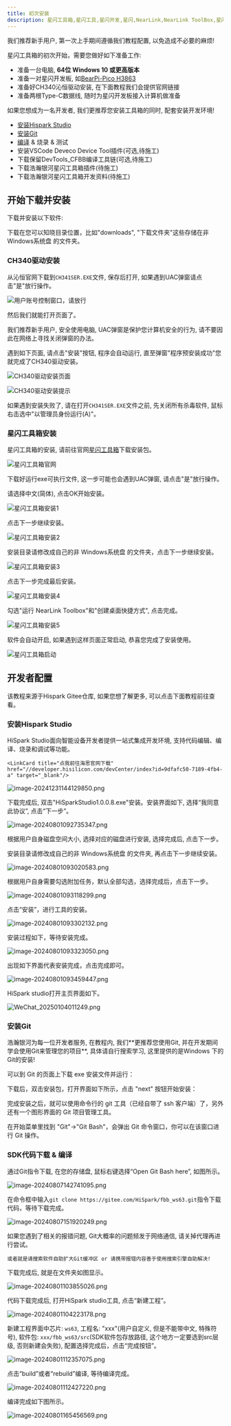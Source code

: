 ```yaml
---
title: 初次安装
description: 星闪工具箱,星闪工具,星闪开发,星闪,NearLink,NearLink ToolBox,星闪工具箱入门指南
---
```



<Aside type="caution" title="注意">我们推荐新手用户, 第一次上手期间遵循我们教程配置, 以免造成不必要的麻烦!</Aside>

星闪工具箱的初次开始，需要您做好如下准备工作:

- 准备一台电脑, **64位 Windows 10 或更高版本**
- 准备一对星闪开发板, 如[BearPi-Pico H3863](https://bearpi.cn/core_board/bearpi/pico/h3863/)
- 准备好CH340沁恒驱动安装, 在下面教程我们会提供官网链接
- 准备两根Type-C数据线, 随时为星闪开发板接入计算机做准备

<Aside type="tip" title="开发者提示">如果您想成为一名开发者, 我们更推荐您安装工具箱的同时, 配套安装开发环境!</Aside>

- [安装Hispark Studio](/getting-started/started#安装hispark-studio)
- [安装Git](/getting-started/started#安装git)
- [编译](/getting-started/started#sdk代码下载--编译) & 烧录 & 测试
- 安装VSCode Deveco Device Tool插件(可选,待施工)
- 下载保留DevTools_CFBB编译工具链(可选,待施工)
- 下载浩瀚银河星闪工具箱插件(待施工)
- 下载浩瀚银河星闪工具箱开发资料(待施工)

## 开始下载并安装

下载并安装以下软件:

<CardGrid>
  <Card title="CH340驱动安装" icon="list-format">
    <LinkCard title="点我下载" href="//www.wch.cn/downloads/CH341SER_EXE.html" target="_blank"/>
  </Card>
  <Card title="星闪工具箱安装" icon="list-format">
    <LinkCard title="点我下载" href="//nearlink.sgguo.com/" target="_blank"/>
  </Card>
</CardGrid>

下载在您可以知晓目录位置，比如"downloads", "下载文件夹"这些存储在非 Windows系统盘 的文件夹。

### CH340驱动安装

从沁恒官网下载到`CH341SER.EXE`文件, 保存后打开, 如果遇到UAC弹窗请点击"是"放行操作。

![用户账号控制窗口，请放行](https://s2.loli.net/2025/01/03/EDmvPrc5i7etsjQ.jpg)

然后我们就能打开页面了。

<Aside type="danger">我们推荐新手用户, 安全使用电脑, UAC弹窗是保护您计算机安全的行为, 请不要因此在网络上寻找关闭弹窗的办法。</Aside>

遇到如下页面, 请点击"安装"按钮, 程序会自动运行, 直至弹窗"程序预安装成功"您就完成了CH340驱动安装。

![CH340驱动安装页面](https://s2.loli.net/2025/01/03/NIvo5zYUG1OFu2E.jpg)

![CH340驱动安装提示](https://s2.loli.net/2025/01/03/ulKfa36qe9gwntz.jpg)

如果遇到安装失败了, 请在打开`CH341SER.EXE`文件之前, 先关闭所有杀毒软件, 鼠标右击选中"以管理员身份运行(A)"。

### 星闪工具箱安装

星闪工具箱的安装, 请前往官网[星闪工具箱](https://nearlink.sgguo.com/)下载安装包。

![星闪工具箱官网](https://s2.loli.net/2025/01/03/oVfW5JmpQGxubva.jpg)

<Aside type="danger">下载好运行exe可执行文件, 这一步可能也会遇到UAC弹窗, 请点击"是"放行操作。</Aside>

请选择中文(简体), 点击OK开始安装。

![星闪工具箱安装1](https://s2.loli.net/2025/01/03/XHLG2rw8zsAOjKJ.jpg)

点击下一步继续安装。

![星闪工具箱安装2](https://s2.loli.net/2025/01/03/BjXIkLd32VHmqNO.jpg)

安装目录请修改成自己的非 Windows系统盘 的文件夹，点击下一步继续安装。

![星闪工具箱安装3](https://s2.loli.net/2025/01/03/gaNk5riQ3OJtpHe.jpg)

点击下一步完成最后安装。

![星闪工具箱安装4](https://s2.loli.net/2025/01/03/XrMOHhzp7tkf3Fo.jpg)

勾选"运行 NearLink Toolbox"和"创建桌面快捷方式", 点击完成。

![星闪工具箱安装5](https://s2.loli.net/2025/01/03/tI3db5V4QJKCGNF.jpg)

软件会自动开启, 如果遇到这样页面正常启动, 恭喜您完成了安装使用。

![星闪工具箱启动](https://s2.loli.net/2025/01/03/rCB9IbFGXKDWacd.jpg)

## 开发者配置

<Aside type="caution" title="注意">该教程来源于Hispark Gitee仓库, 如果您想了解更多, 可以点击下面教程前往查看。</Aside>

### 安装Hispark Studio

<Card title="下载与安装" icon="list-format">
    HiSpark Studio面向智能设备开发者提供一站式集成开发环境, 支持代码编辑、编译、烧录和调试等功能。

    <LinkCard title="点我前往海思官网下载" href="//developer.hisilicon.com/devCenter/index?id=9dfafc50-7189-4fb4-a" target="_blank"/>
</Card>

![image-20241231144129850.png](https://s2.loli.net/2025/01/04/RNif54yL7axuvHJ.png)

下载完成后, 双击"HiSparkStudio1.0.0.8.exe"安装。安装界面如下, 选择“我同意此协议”, 点击“下一步”。

![image-20240801092735347.png](https://s2.loli.net/2025/01/04/2T3CPvBzOhA7Xag.png)

根据用户自身磁盘空间大小, 选择对应的磁盘进行安装, 选择完成后, 点击下一步。

<Aside type="danger">安装目录请修改成自己的非 Windows系统盘 的文件夹, 再点击下一步继续安装。</Aside>

![image-20240801093020583.png](https://s2.loli.net/2025/01/04/D3JVOKrWQEyxkfH.png)

根据用户自身需要勾选附加任务，默认全部勾选，选择完成后，点击下一步。

![image-20240801093118299.png](https://s2.loli.net/2025/01/04/G2e4fVliZkmctoF.png)

点击“安装”，进行工具的安装。

![image-20240801093302132.png](https://s2.loli.net/2025/01/04/CxuYzf5JPZEVkwR.png)

安装过程如下，等待安装完成。

![image-20240801093323050.png](https://s2.loli.net/2025/01/04/bhdMgFK4WoirYl1.png)

出现如下界面代表安装完成，点击完成即可。

![image-20240801093459447.png](https://s2.loli.net/2025/01/04/7zpBG4a6ZMQRstu.png)

HiSpark studio打开主页界面如下。

![WeChat_20250104011249.png](https://s2.loli.net/2025/01/04/scQzhG32kZJSnNx.jpg)

### 安装Git

<Aside type="tip" title="浩瀚银河提示">浩瀚银河为每一位开发者服务, 在教程内, 我们**更推荐您使用Git, 并在开发期间学会使用Git来管理您的项目**, 具体请自行搜索学习, 这里提供的是Windows 下的 Git的安装!</Aside>

可以到 Git 的页面上下载 exe 安装文件并运行：

<LinkCard title="点我前往下载" href="//git-scm.com/download/win" target="_blank"/>

下载后，双击安装包，打开界面如下所示，点击 "next" 按钮开始安装：

完成安装之后，就可以使用命令行的 git 工具（已经自带了 ssh 客户端）了，另外还有一个图形界面的 Git 项目管理工具。

在开始菜单里找到 "Git"->"Git Bash"，会弹出 Git 命令窗口，你可以在该窗口进行 Git 操作。

### SDK代码下载 & 编译

通过Git指令下载, 在您的存储盘, 鼠标右键选择“Open Git Bash here”, 如图所示。

![image-20240807142741095.png](https://s2.loli.net/2025/01/04/YsSD8gJewRuc6oT.png)

在命令框中输入`git clone https://gitee.com/HiSpark/fbb_ws63.git`指令下载代码，等待下载完成。

![image-20240807151920249.png](https://s2.loli.net/2025/01/04/aRdzqBQIjOT1DnN.png)

<Aside type="note" title="注意">
    如果您遇到了相关的报错问题, Git大概率的问题频发于网络通信, 请关掉代理再进行尝试。
    
    或者就是请搜索软件自助扩大Git缓冲区 or 请携带报错内容善于使用搜索引擎自助解决!
</Aside>

下载完成后, 就是在文件夹如图显示。

![image-20240801103855026.png](https://s2.loli.net/2025/01/04/qBD45Ac2e6EhjfC.png)

代码下载完成后, 打开HiSpark studio工具, 点击“新建工程”。

![image-20240801104223178.png](https://s2.loli.net/2025/01/04/oa2UseR1GjxkMQB.png)

新建工程界面中芯片: `ws63`, 工程名: "xxx"(用户自定义, 但是不能带中文, 特殊符号), 软件包: `xxx/fbb_ws63/src`(SDK软件包存放路径, 这个地方一定要选到src层级, 否则新建会失败), 配置选择完成后，点击“完成按钮”。

![image-20240801112357075.png](https://s2.loli.net/2025/01/04/ubZ2wShPO7m6lzc.png)

点击“build”或者“rebuild”编译, 等待编译完成。

![image-20240801112427220.png](https://s2.loli.net/2025/01/04/AXK7NElon3vUbM1.png)

编译完成如下图所示。

![image-20240801165456569.png](https://s2.loli.net/2025/01/04/Ngq5OEMQo2vLSs8.png)










